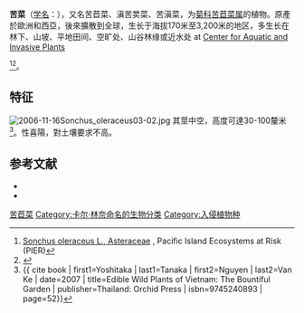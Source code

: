 {{Speciesbox
| name = 苦苣菜
| image = Sonchus February 2008-1.jpg
| status = 
| status_system = 
| genus = Sonchus
| species = oleraceus
| authority = L.
| synonyms = {{collapsible list|bullets = true
|title=<small>列表</small>
|''Carduus amplexicaulis'' <small>Noronha</small>
|''Sonchus angustissimus'' <small>Hook.f.</small>
|''Sonchus australis'' <small>Trevir.</small>
|''Sonchus ciliatus'' <small>Lam.</small>
|''Sonchus fabrae'' <small>Sennen</small>
|''Sonchus glaber'' <small>Gilib.</small>
|''Sonchus gracilis'' <small>Phil.</small>
|''Sonchus gracilis'' <small>Sennen</small>
|''Sonchus lacerus'' <small>Willd.</small>
|''Sonchus laevis'' <small>Vill.</small>
|''Sonchus longifolius'' <small>Trevir.</small>
|''Sonchus macrotus'' <small>Fenzl</small>
|''Sonchus pallescens'' <small>Pančić</small>
|''Sonchus parviflorus'' <small>Lej. ex Rchb.</small>
|''Sonchus reversus'' <small>E.Mey. ex DC.</small>
|''Sonchus rivularis'' <small>Phil.</small>
|''Sonchus roseus'' <small>Besser ex Spreng.</small>
|''Sonchus royleanus'' <small>DC.</small>
|''Sonchus runcinatus'' <small>(Fiori) Zenari</small>
|''Sonchus schimperi'' <small>A.Braun & Bouché</small>
|''Sonchus schmidianus'' <small>K.Koch</small>
|''Sonchus spinulifoius'' <small>Sennen</small>
|''Sonchus subbipinnatifidus'' <small>(Guss.) Zenari</small>
|''Sonchus sundaicus'' <small>Blume</small>
|''Sonchus tenerrimus'' <small>Schur 1866 not L. 1753</small>
|''Sonchus umbellifer'' <small>Thunb.</small>
|''Sonchus zacinthoides'' <small>DC.</small>
}}}}

'''苦菜'''（[[学名|学名]]：{{lang|la|''Sonchus oleraceus''}}），又名苦苣菜、滇苦荬菜、苦滇菜，为[[菊科|菊科]][[苦苣菜属|苦苣菜属]]的植物。原產於歐洲和西亞，後來擴散到全球，生长于海拔170米至3,200米的地区，多生长在林下、山坡、平地田间、空旷处、山谷林缘或近水处{{webarchive|url=https://web.archive.org/web/20070428180750/http://plants.ifas.ufl.edu/sonole.html |date=2007-04-28 }} at [http://plants.ifas.ufl.edu/welcome.html Center for Aquatic and Invasive Plants] {{webarchive|url=https://web.archive.org/web/20070325214633/http://plants.ifas.ufl.edu/welcome.html |date=2007-03-25 }}</ref><ref name="pier">[http://www.hear.org/pier/species/sonchus_oleraceus.htm Sonchus oleraceus L., Asteraceae] {{Wayback|url=http://www.hear.org/pier/species/sonchus_oleraceus.htm |date=20200202001414 }}, Pacific Island Ecosystems at Risk (PIER)</ref><ref>{{cite web|title=Common sowthistle  ''Sonchus oleraceus''|url=http://www.weeds.org.au/cgi-bin/weedident.cgi?tpl=plant.tpl&state=&s=&ibra=all&card=H73|website=Weeds Australia|accessdate=25 September 2014|archive-url=https://web.archive.org/web/20150328230835/http://www.weeds.org.au/cgi-bin/weedident.cgi?tpl=plant.tpl&state=&s=&ibra=all&card=H73|archive-date=2015-03-28|dead-url=yes}}</ref>。

==特征==
[[File:2006-11-16Sonchus_oleraceus03-02.jpg|thumb]]
其莖中空，高度可達30-100釐米<ref>{{ cite book | first1=Yoshitaka | last1=Tanaka | first2=Nguyen | last2=Van Ke | date=2007 | title=Edible Wild Plants of Vietnam: The Bountiful Garden | publisher=Thailand: Orchid Press | isbn=9745240893 | page=52}}</ref>。性喜陽，對土壤要求不高。

== 参考文献 ==
{{reflist}}
* {{cite web| url =http://www.bioinfo.cn/db05/KmzwSpecies.php?action=view&id=5223| title =苦苣菜| work =《中国高等植物数据库全库》| publisher =中国科学院微生物研究所| author =昆明植物研究所| accessdate =2009-02-25| deadurl =yes| archiveurl =https://web.archive.org/web/20160305020717/http://www.bioinfo.cn/db05/KmzwSpecies.php?action=view&id=5223| archivedate =2016-03-05}}
* {{TaiBNET| zh=苦滇菜 | id=202568 | binomial=Sonchus oleraceus | authority=L., 1753 | var= | accessdate=2013-01-24}}
{{Taxonbar|from=Q331676}}

[[Category:苦苣菜属|苦苣菜]]
[[Category:卡尔·林奈命名的生物分类|Category:卡尔·林奈命名的生物分类]]
[[Category:入侵植物种|Category:入侵植物种]]


{{植物小作品}}